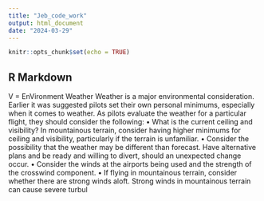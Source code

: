 ```yaml
---
title: "Jeb_code_work"
output: html_document
date: "2024-03-29"
---
```


```r
knitr::opts_chunk$set(echo = TRUE)
```

## R Markdown

V = EnVironment
Weather
Weather is a major environmental consideration. Earlier it was
suggested pilots set their own personal minimums, especially
when it comes to weather. As pilots evaluate the weather for
a particular flight, they should consider the following:
• What is the current ceiling and visibility? In
mountainous terrain, consider having higher
minimums for ceiling and visibility, particularly if
the terrain is unfamiliar.
• Consider the possibility that the weather may be
different than forecast. Have alternative plans and
be ready and willing to divert, should an unexpected
change occur.
• Consider the winds at the airports being used and the
strength of the crosswind component.
• If flying in mountainous terrain, consider whether
there are strong winds aloft. Strong winds in
mountainous terrain can cause severe turbul